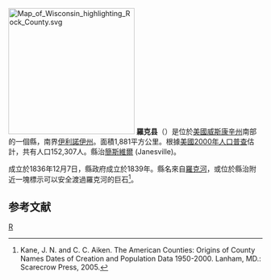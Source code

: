 {{noteTA
|T=zh-hans:罗克县 (威斯康辛州);zh-hk:羅克縣 (威斯康辛州);zh-tw:羅克郡 (威斯康辛州);
|1=zh-hans:县;zh-hk:縣;zh-tw:郡;
}}
{{Otheruses|羅克縣|subject=美國威斯康辛州的一個縣|other=同名的縣}}
[[File:Map_of_Wisconsin_highlighting_Rock_County.svg|250px]]
'''羅克县'''（{{lang-en|Rock County}}）是位於[[美國|美國]][[威斯康辛州|威斯康辛州]]南部的一個縣，南界[[伊利諾伊州|伊利諾伊州]]。面積1,881平方公里。根據[[美國2000年人口普查|美國2000年人口普查]]估計，共有人口152,307人。縣治[[簡斯維爾_(威斯康辛州)|簡斯維爾]] (Janesville)。

成立於1836年12月7日，縣政府成立於1839年。縣名來自[[羅克河_(伊利諾伊州)|羅克河]]，或位於縣治附近一塊標示可以安全渡過羅克河的巨石<ref>Kane, J. N. and C. C. Aiken. The American Counties: Origins of County Names Dates of Creation and Population Data 1950-2000. Lanham, MD.: Scarecrow Press, 2005.</ref>。

==参考文献==
<div class="references-small">
<references />
</div>

[[Category:威斯康辛州行政區劃|R]]